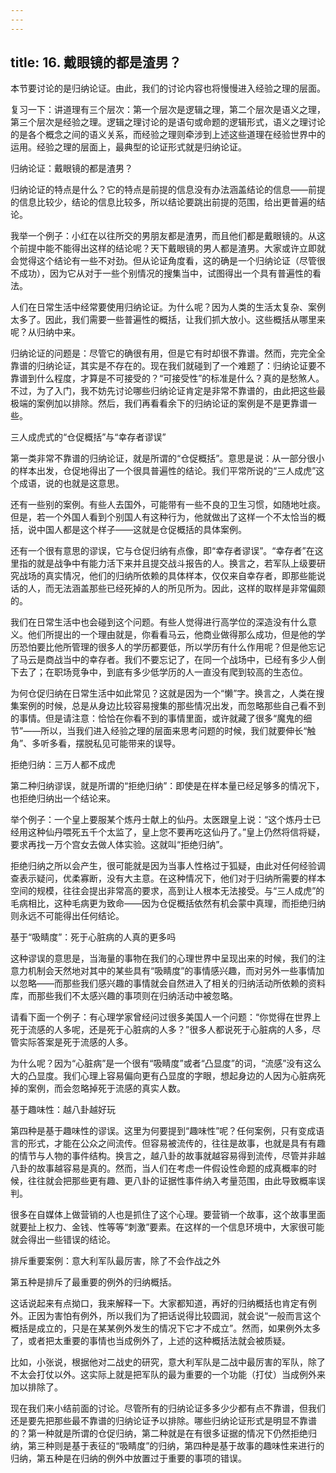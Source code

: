 ```yaml
---
---
---
```

title: 16. 戴眼镜的都是渣男？
---




本节要讨论的是归纳论证。由此，我们的讨论内容也将慢慢进入经验之理的层面。

复习一下：讲道理有三个层次：第一个层次是逻辑之理，第二个层次是语义之理，第三个层次是经验之理。逻辑之理讨论的是语句或命题的逻辑形式，语义之理讨论的是各个概念之间的语义关系，而经验之理则牵涉到上述这些道理在经验世界中的运用。经验之理的层面上，最典型的论证形式就是归纳论证。





归纳论证：戴眼镜的都是渣男？


归纳论证的特点是什么？它的特点是前提的信息没有办法涵盖结论的信息——前提的信息比较少，结论的信息比较多，所以结论要跳出前提的范围，给出更普遍的结论。

我举一个例子：小红在以往所交的男朋友都是渣男，而且他们都是戴眼镜的。从这个前提中能不能得出这样的结论呢？天下戴眼镜的男人都是渣男。大家或许立即就会觉得这个结论有一些不对劲。但从论证角度看，这的确是一个归纳论证（尽管很不成功），因为它从对于一些个别情况的搜集当中，试图得出一个具有普遍性的看法。

人们在日常生活中经常要使用归纳论证。为什么呢？因为人类的生活太复杂、案例太多了。因此，我们需要一些普遍性的概括，让我们抓大放小。这些概括从哪里来呢？从归纳中来。

归纳论证的问题是：尽管它的确很有用，但是它有时却很不靠谱。然而，完完全全靠谱的归纳论证，其实是不存在的。现在我们就碰到了一个难题了：归纳论证要不靠谱到什么程度，才算是不可接受的？“可接受性”的标准是什么？真的是愁煞人。不过，为了入门，我不妨先讨论哪些归纳论证肯定是非常不靠谱的，由此把这些最极端的案例加以排除。然后，我们再看看余下的归纳论证的案例是不是更靠谱一些。


三人成虎式的“仓促概括”与“幸存者谬误”

第一类非常不靠谱的归纳论证，就是所谓的“仓促概括”。意思是说：从一部分很小的样本出发，仓促地得出了一个很具普遍性的结论。我们平常所说的“三人成虎”这个成语，说的也就是这意思。

还有一些别的案例。有些人去国外，可能带有一些不良的卫生习惯，如随地吐痰。但是，若一个外国人看到个别国人有这种行为，他就做出了这样一个不太恰当的概括，说中国人都是这个样子——这就是仓促概括的具体案例。

还有一个很有意思的谬误，它与仓促归纳有点像，即“幸存者谬误”。“幸存者”在这里指的就是战争中有能力活下来并且提交战斗报告的人。换言之，若军队上级要研究战场的真实情况，他们的归纳所依赖的具体样本，仅仅来自幸存者，即那些能说话的人，而无法涵盖那些已经死掉的人的所见所为。因此，这样的取样是非常偏颇的。

我们在日常生活中也会碰到这个问题。有些人觉得进行高学位的深造没有什么意义。他们所提出的一个理由就是，你看看马云，他商业做得那么成功，但是他的学历恐怕要比他所管理的很多人的学历都要低，所以学历有什么作用呢？但是他忘记了马云是商战当中的幸存者。我们不要忘记了，在同一个战场中，已经有多少人倒下去了；在职场竞争中，到底有多少低学历的人一直没有爬到较高的生态位。

为何仓促归纳在日常生活中如此常见？这就是因为一个“懒”字。换言之，人类在搜集案例的时候，总是从身边比较容易搜集的那些情况出发，而忽略那些自己看不到的事情。但是请注意：恰恰在你看不到的事情里面，或许就藏了很多“魔鬼的细节”——所以，当我们进入经验之理的层面来思考问题的时候，我们就要伸长“触角”、多听多看，摆脱私见可能带来的误导。


拒绝归纳：三万人都不成虎

第二种归纳谬误，就是所谓的“拒绝归纳”：即使是在样本量已经足够多的情况下，也拒绝归纳出一个结论来。

举个例子：一个皇上要服某个炼丹士献上的仙丹。太医跟皇上说：“这个炼丹士已经用这种仙丹喂死五千个太监了，皇上您不要再吃这仙丹了。”皇上仍然将信将疑，要求再找一万个宫女去做人体实验。这就叫“拒绝归纳”。

拒绝归纳之所以会产生，很可能就是因为当事人性格过于狐疑，由此对任何经验调查表示疑问，优柔寡断，没有大主意。在这种情况下，他们对于归纳所需要的样本空间的规模，往往会提出非常高的要求，高到让人根本无法接受。与“三人成虎”的毛病相比，这种毛病更为致命——因为仓促概括依然有机会蒙中真理，而拒绝归纳则永远不可能得出任何结论。


基于“吸睛度”：死于心脏病的人真的更多吗

这种谬误的意思是，当海量的事物在我们的心理世界中呈现出来的时候，我们的注意力机制会天然地对其中的某些具有“吸睛度”的事情感兴趣，而对另外一些事情加以忽略——而那些我们感兴趣的事情就会自然进入了相关的归纳活动所依赖的资料库，而那些我们不太感兴趣的事项则在归纳活动中被忽略。

请看下面一个例子：有心理学家曾经问过很多美国人一个问题：“你觉得在世界上死于流感的人多呢，还是死于心脏病的人多？”很多人都说死于心脏病的人多，尽管实际答案是死于流感的人多。

为什么呢？因为“心脏病”是一个很有“吸睛度”或者“凸显度”的词，“流感”没有这么大的凸显度。我们心理上容易偏向更有凸显度的字眼，想起身边的人因为心脏病死掉的案例，而会忽略掉死于流感的真实人数。


基于趣味性：越八卦越好玩

第四种是基于趣味性的谬误。这里为何要提到“趣味性”呢？任何案例，只有变成语言的形式，才能在公众之间流传。但容易被流传的，往往是故事，也就是具有有趣的情节与人物的事件结构。换言之，越八卦的故事就越容易得到流传，尽管并非越八卦的故事越容易是真的。然而，当人们在考虑一件假设性命题的成真概率的时候，往往就会把那些更有趣、更八卦的证据性事件纳入考量范围，由此导致概率误判。

很多在自媒体上做营销的人也是抓住了这个心理。要营销一个故事，这个故事里面就要扯上权力、金钱、性等等“刺激”要素。在这样的一个信息环境中，大家很可能就会得出一些错误的结论。


排斥重要案例：意大利军队最厉害，除了不会作战之外

第五种是排斥了最重要的例外的归纳概括。

这话说起来有点拗口，我来解释一下。大家都知道，再好的归纳概括也肯定有例外。正因为害怕有例外，所以我们为了把话说得比较圆润，就会说“一般而言这个概括是成立的，只是在某某例外发生的情况下它才不成立”。然而，如果例外太多了，或者把太重要的事情也当成例外了，上述的这种概括法就会被质疑。

比如，小张说，根据他对二战史的研究，意大利军队是二战中最厉害的军队，除了不太会打仗以外。这实际上就是把军队的最为重要的一个功能（打仗）当成例外来加以排除了。

现在我们来小结前面的讨论。尽管所有的归纳论证多多少少都有点不靠谱，但我们还是要先把那些最不靠谱的归纳论证予以排除。哪些归纳论证形式是明显不靠谱的？第一种就是所谓的仓促归纳，第二种就是在有很多证据的情况下仍然拒绝归纳，第三种则是基于表征的“吸睛度”的归纳，第四种是基于故事的趣味性来进行的归纳，第五种是在归纳的例外中放置过于重要的事项的错误。